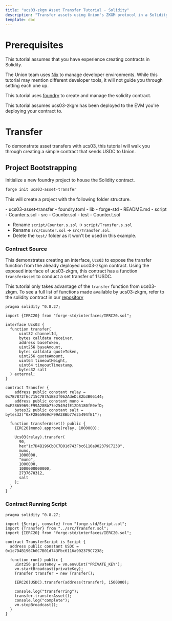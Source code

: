 ```yaml
---
title: "ucs03-zkgm Asset Transfer Tutorial - Solidity"
description: "Transfer assets using Union's ZKGM protocol in a Solidity contract"
template: doc
---
```



# Prerequisites
This tutorial assumes that you have experience creating contracts in Solidity.

The Union team uses [Nix](https://nixos.org/) to manage developer environments. While this tutorial may mention different developer tools, it will not guide you through setting each one up.

This tutorial uses [foundry](https://book.getfoundry.sh/getting-started/installation) to create and manage the solidity contract.

This tutorial assumes ucs03-zkgm has been deployed to the EVM you're deploying your contract to.

# Transfer

To demonstrate asset transfers with ucs03, this tutorial will walk you through creating a simple contract that sends USDC to Union.

## Project Bootstrapping

Initialize a new foundry project to house the Solidity contract.

```sh
forge init ucs03-asset-transfer
```

This will create a project with the following folder structure.

<FileTree>
- ucs03-asset-transfer
  - foundry.toml
  - lib
    - forge-std
  - README.md
  - script
    - Counter.s.sol
  - src
    - Counter.sol
  - test
    - Counter.t.sol
</FileTree>

- Rename `script/Counter.s.sol` -> `script/Transfer.s.sol`
- Rename `src/Counter.sol` -> `src/Transfer.sol`.
- Delete the `test/` folder as it won't be used in this example.

### Contract Source

This demonstrates creating an interface, `Ucs03` to expose the transfer function from the already deployed ucs03-zkgm contract. Using the exposed interface of ucs03-zkgm, this contract has a function `transferAsset` to conduct a set transfer of 1 USDC.

This tutorial only takes advantage of the `transfer` function from ucs03-zkgm. To see a full list of functions made available by ucs03-zkgm, refer to the solidity contract in our [repository](https://github.com/unionlabs/union/blob/49dfa17d04b52509e5122d13e79bfc4a65d4a811/evm/contracts/apps/ucs/03-zkgm/Zkgm.sol#L296)

```solidity title="src/Transfer.sol"
pragma solidity ^0.8.27;

import {IERC20} from "forge-std/interfaces/IERC20.sol";

interface Ucs03 {
  function transfer(
      uint32 channelId,
      bytes calldata receiver,
      address baseToken,
      uint256 baseAmount,
      bytes calldata quoteToken,
      uint256 quoteAmount,
      uint64 timeoutHeight,
      uint64 timeoutTimestamp,
      bytes32 salt
  ) external;
}

contract Transfer {
    address public constant relay = 0x7B7872fEc715C787A1BE3f062AdeDc82b3B06144;
    address public constant muno = 0xF2865969cF99A28Bb77e25494fE12D5180fE0efD;
    bytes32 public constant salt = bytes32("0xF2865969cF99A28Bb77e25494fE1");

  function transferAsset() public {
    IERC20(muno).approve(relay, 1000000);

    Ucs03(relay).transfer(
      90,
      hex"1c7D4B196Cb0C7B01d743Fbc6116a902379C7238",
      muno,
      1000000,
      "muno",
      1000000,
      1000000000000,
      2737670312,
      salt
    );
  }
}
```

### Contract Running Script

```solidity title="script/Transfer.s.sol"
pragma solidity ^0.8.27;

import {Script, console} from "forge-std/Script.sol";
import {Transfer} from "../src/Transfer.sol";
import {IERC20} from "forge-std/interfaces/IERC20.sol";

contract TransferScript is Script {
  address public constant USDC = 0x1c7D4B196Cb0C7B01d743Fbc6116a902379C7238;

  function run() public {
    uint256 privateKey = vm.envUint("PRIVATE_KEY");
    vm.startBroadcast(privateKey);
    Transfer transfer = new Transfer();

    IERC20(USDC).transfer(address(transfer), 1500000);

    console.log("transferring");
    transfer.transferAsset();
    console.log("complete");
    vm.stopBroadcast();
  }
}
```
